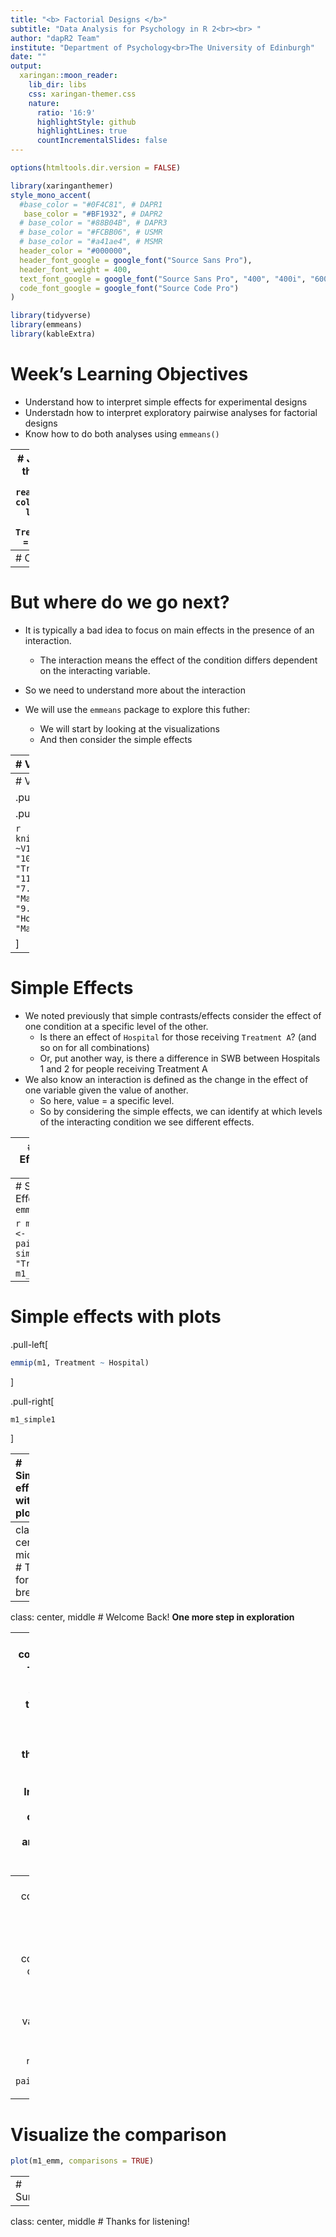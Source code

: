 ```yaml
---
title: "<b> Factorial Designs </b>"
subtitle: "Data Analysis for Psychology in R 2<br><br> "
author: "dapR2 Team"
institute: "Department of Psychology<br>The University of Edinburgh"
date: ""
output:
  xaringan::moon_reader:
    lib_dir: libs
    css: xaringan-themer.css
    nature:
      ratio: '16:9'
      highlightStyle: github
      highlightLines: true
      countIncrementalSlides: false
---
```


```r
options(htmltools.dir.version = FALSE)
```

```r
library(xaringanthemer)
style_mono_accent(
  #base_color = "#0F4C81", # DAPR1
   base_color = "#BF1932", # DAPR2
  # base_color = "#88B04B", # DAPR3 
  # base_color = "#FCBB06", # USMR
  # base_color = "#a41ae4", # MSMR
  header_color = "#000000",
  header_font_google = google_font("Source Sans Pro"),
  header_font_weight = 400,
  text_font_google = google_font("Source Sans Pro", "400", "400i", "600", "600i"),
  code_font_google = google_font("Source Code Pro")
)
```


```r
library(tidyverse)
library(emmeans)
library(kableExtra)
```

# Week's Learning Objectives
+ Understand how to interpret simple effects for experimental designs
+ Understadn how to interpret exploratory pairwise analyses for factorial designs
+ Know how to do both analyses using `emmeans()`

---
# Just a little bit more of the hospital example
```r
hosp_tbl <- read_csv("hospital.csv", col_types = "dff")
m1 <- lm(SWB ~ Treatment + Hospital + Treatment*Hospital, data = hosp_tbl)
anova(m1)
```

---
# Our results
```r
m1sum <- summary(m1)
round(m1sum$coefficients,2)
```

---
# But where do we go next?
+ It is typically a bad idea to focus on main effects in the presence of an interaction.
  + The interaction means the effect of the condition differs dependent on the interacting variable.

+ So we need to understand more about the interaction

+ We will use the `emmeans` package to explore this futher:
  + We will start by looking at the visualizations
  + And then consider the simple effects
  
  
---
# Visualizing the interaction

.pull-left[
```r
emmip(m1, Hospital ~ Treatment)
```
]

.pull-right[

```r
knitr::kable(tibble::tribble(
   ~V1, ~V2, ~V3, ~V4,
  "TreatA", "10.80",  "7.85", "9.33",
  "TreatB", "9.43",  "13.11", "11.27",
  "TreatC", "10.10",  "7.98", "9.04", 
  "Marginal","10.11", "9.65", "9.88"
  ), col.names = c("", "Hosp1",  "Hosp2", "Marginal"))
```

]

---
# Visualizing the interaction

.pull-left[
```r
emmip(m1, Treatment ~ Hospital)
```
]

.pull-right[

```r
knitr::kable(tibble::tribble(
   ~V1, ~V2, ~V3, ~V4,
  "TreatA", "10.80",  "7.85", "9.33",
  "TreatB", "9.43",  "13.11", "11.27",
  "TreatC", "10.10",  "7.98", "9.04", 
  "Marginal","10.11", "9.65", "9.88"
  ), col.names = c("", "Hosp1",  "Hosp2", "Marginal"))
```

]

---
# Simple Effects
+ We noted previously that simple contrasts/effects consider the effect of one condition at a specific level of the other.
  + Is there an effect of `Hospital` for those receiving `Treatment A`? (and so on for all combinations)
  + Or, put another way, is there a difference in SWB between Hospitals 1 and 2 for people receiving Treatment A

+ We also know an interaction is defined as the change in the effect of one variable given the value of another.
  + So here, value = a specific level.
  + So by considering the simple effects, we can identify at which levels of the interacting condition we see different effects.

---
# Simple Effects with `emmeans`

```r
m1_emm <- emmeans(m1, ~Treatment*Hospital)
m1_simple1 <- pairs(m1_emm, simple = "Hospital")
m1_simple1
```

---
# Simple Effects with `emmeans`

```r
m1_simple2 <- pairs(m1_emm, simple = "Treatment")
m1_simple2
```


---
# Simple effects with plots

.pull-left[
```r
emmip(m1, Treatment ~ Hospital)
```

]

.pull-right[
```r
m1_simple1
```

]

---
# Simple effects with plots

.pull-left[
```r
m1_simple2
```

]

.pull-right[
```r
emmip(m1, Hospital ~ Treatment)
```

]




---
class: center, middle
# Time for a break

---
class: center, middle
# Welcome Back!
**One more step in exploration**

---
# Pairwise comparisons
+ So far we have been discussing tests which move from the very general to the specific:
  + Overall model F
  + Incremental F/ F per condition
  + Contrasts and codes
  + Simple effects
  
+ But we have one more layer that more closely aligns to looking at the $\beta$ coefficients, namely a fully exploratory pairwise analysis.

---
# Pairwise comparisons
+ As the name suggests, pairwise comparisons compare all levels of a given predictor variable with all levels of the other.

```r
pairs_res <- pairs(m1_emm)
pairs_res
```

---
# Visualize the comparison
```r
plot(m1_emm, comparisons = TRUE)
```

---
# Summary

---
class: center, middle
# Thanks for listening!
